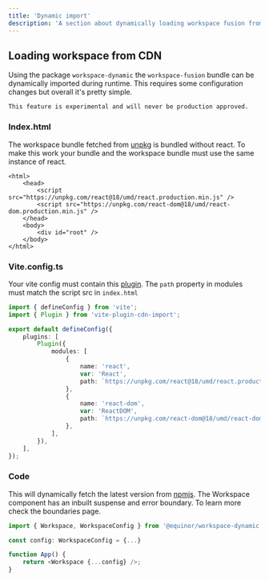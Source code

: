 ---
title: 'Dynamic import'
description: 'A section about dynamically loading workspace fusion from CDN'
---

## Loading workspace from CDN

Using the package `workspace-dynamic` the `workspace-fusion` bundle can be dynamically imported during runtime.
This requires some configuration changes but overall it's pretty simple.

`This feature is experimental and will never be production approved.`

### Index.html

The workspace bundle fetched from [unpkg](https://unpkg.com) is bundled without react.
To make this work your bundle and the workspace bundle must use the same instance of react.

```tsx
<html>
	<head>
		<script src="https://unpkg.com/react@18/umd/react.production.min.js" />
		<script src="https://unpkg.com/react-dom@18/umd/react-dom.production.min.js" />
	</head>
	<body>
		<div id="root" />
	</body>
</html>
```

### Vite.config.ts

Your vite config must contain this [plugin](https://www.npmjs.com/package/vite-plugin-cdn-import).
The `path` property in modules must match the script src in `index.html`

```ts
import { defineConfig } from 'vite';
import { Plugin } from 'vite-plugin-cdn-import';

export default defineConfig({
	plugins: [
		Plugin({
			modules: [
				{
					name: 'react',
					var: 'React',
					path: `https://unpkg.com/react@18/umd/react.production.min.js`,
				},
				{
					name: 'react-dom',
					var: 'ReactDOM',
					path: `https://unpkg.com/react-dom@18/umd/react-dom.production.min.js`,
				},
			],
		}),
	],
});
```

### Code

This will dynamically fetch the latest version from [npmjs](https://npmjs.com).
The Workspace component has an inbuilt suspense and error boundary. To learn more check the boundaries page.

```ts
import { Workspace, WorkspaceConfig } from '@equinor/workspace-dynamic';

const config: WorkspaceConfig = {...}

function App() {
	return <Workspace {...config} />;
}
```
